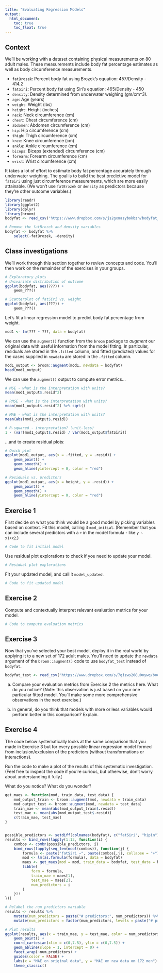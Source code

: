 ```yaml
---
title: "Evaluating Regression Models"
output: 
  html_document:
    toc: true
    toc_float: true
---
```


## Context

We'll be working with a dataset containing physical measurements on 80 adult males. These measurements include body fat percentage estimates as well as body circumference measurements.

- `fatBrozek`: Percent body fat using Brozek's equation: 457/Density - 414.2
- `fatSiri`: Percent body fat using Siri's equation: 495/Density - 450
- `density`: Density determined from underwater weighing (gm/cm^3).
- `age`: Age (years)
- `weight`: Weight (lbs)
- `height`: Height (inches)
- `neck`: Neck circumference (cm)
- `chest`: Chest circumference (cm)
- `abdomen`: Abdomen circumference (cm)
- `hip`: Hip circumference (cm)
- `thigh`: Thigh circumference (cm)
- `knee`: Knee circumference (cm)
- `ankle`: Ankle circumference (cm)
- `biceps`: Biceps (extended) circumference (cm)
- `forearm`: Forearm circumference (cm)
- `wrist`: Wrist circumference (cm)

It takes a lot of effort to estimate body fat percentage accurately through underwater weighing. The goal is to build the best predictive model for `fatSiri` using just circumference measurements, which are more easily attainable. (We won't use `fatBrozek` or `density` as predictors because they're other outcome variables.)

```r
library(readr)
library(ggplot2)
library(dplyr)
library(broom)
bodyfat <- read_csv("https://www.dropbox.com/s/js2gxnazybokbzh/bodyfat_train.csv?dl=1")

# Remove the fatBrozek and density variables
bodyfat <- bodyfat %>%
    select(-fatBrozek, -density)
```

## Class investigations

We'll work through this section together to review concepts and code. You'll then work on the remainder of the exercises in your groups.

```r
# Exploratory plots
# Univariate distribution of outcome
ggplot(bodyfat, aes(???)) +
    geom_???()

# Scatterplot of fatSiri vs. weight
ggplot(bodyfat, aes(???)) +
    geom_???()
```

Let's fit a linear regression model to predict body fat percentage from weight.

```r
mod1 <- lm(??? ~ ???, data = bodyfat)
```

We can use the `augment()` function from the `broom` package to *augment* our original data with useful information from the model fitting. In particular, residuals are stored in the `.fitted` column, and fitted (predicted) values for the cases supplied in `newdata` are stored in the `.fitted` column.

```r
mod1_output <- broom::augment(mod1, newdata = bodyfat)
head(mod1_output)
```

We can use the `augment()` output to compute error metrics...

```r
# MSE - what is the interpretation with units?
mean(mod1_output$.resid^2)

# RMSE - what is the interpretation with units?
mean(mod1_output$.resid^2) %>% sqrt()

# MAE - what is the interpretation with units?
mean(abs(mod1_output$.resid))

# R-squared - interpretation? (unit-less)
1 - (var(mod1_output$.resid) / var(mod1_output$fatSiri))
```

...and to create residual plots:

```r
# Quick plot
ggplot(mod1_output, aes(x = .fitted, y = .resid)) +
    geom_point() +
    geom_smooth() +
    geom_hline(yintercept = 0, color = "red")

# Residuals vs. predictors
ggplot(mod1_output, aes(x = height, y = .resid)) +
    geom_point() +
    geom_smooth() +
    geom_hline(yintercept = 0, color = "red")
```


## Exercise 1

First decide on what you think would be a good model by picking variables based on context. Fit this model, calling it `mod_initial`. (Remember that you can include several predictors with a `+` in the model formula - like `y ~ x1+x2`.)

```r
# Code to fit initial model
```

Use residual plot explorations to check if you need to update your model.

```r
# Residual plot explorations
```

Fit your updated model, and call it `model_updated`.

```r
# Code to fit updated model
```





## Exercise 2

Compute and contextually interpret relevant evaluation metrics for your model.

```r
# Code to compute evaluation metrics
```





## Exercise 3

Now that you've selected your best model, deploy it in the real world by applying it to a new set of 172 adult males. You'll need to update the `newdata` argument of the `broom::augment()` code to use `bodyfat_test` instead of `bodyfat`.

```r
bodyfat_test <- read_csv("https://www.dropbox.com/s/7gizws208u0oywq/bodyfat_test.csv?dl=1")
```

a. Compare your evaluation metrics from Exercise 2 the metrics here. What do you notice? (Note: this observation is just based on your one particular fitted model. You'll make some more comprehensive observations in the next exercise.)

b. In general, do you think that models with more or less variables would perform better in this comparison? Explain.





## Exercise 4

The code below systematically looks at the same comparison that you made in Exercise 3 but for every possible linear regression model formed from inclusion/exclusion of the predictors (without transformations or interactions).

Run the code to make a plot of the results of this systematic investigation. (Feel free to inspect the code if you're curious, but otherwise, don't worry about understanding it fully.)

What do you notice? What do you wonder?

```r
get_maes <- function(mod, train_data, test_data) {
    mod_output_train <- broom::augment(mod, newdata = train_data)
    mod_output_test <- broom::augment(mod, newdata = test_data)
    train_mae <- mean(abs(mod_output_train$.resid))
    test_mae <- mean(abs(mod_output_test$.resid))
    c(train_mae, test_mae)
}


possible_predictors <- setdiff(colnames(bodyfat), c("fatSiri", "hipin"))
results <- bind_rows(lapply(1:13, function(i) {
    combos <- combn(possible_predictors, i)
    bind_rows(lapply(seq_len(ncol(combos)), function(j) {
        formula <- paste("fatSiri ~", paste(combos[,j], collapse = "+"))
        mod <- lm(as.formula(formula), data = bodyfat)
        maes <- get_maes(mod = mod, train_data = bodyfat, test_data = bodyfat_test)
        tibble(
            form = formula,
            train_mae = maes[1],
            test_mae = maes[2],
            num_predictors = i
        )
    }))
}))

# Relabel the num_predictors variable
results <- results %>%
    mutate(num_predictors = paste("# predictors:", num_predictors)) %>%
    mutate(num_predictors = factor(num_predictors, levels = paste("# predictors:", 1:13)))

# Plot results
ggplot(results, aes(x = train_mae, y = test_mae, color = num_predictors)) + 
    geom_point() + 
    coord_cartesian(xlim = c(0,7.5), ylim = c(0,7.5)) + 
    geom_abline(slope = 1, intercept = 0) + 
    facet_wrap(~num_predictors) +
    guides(color = FALSE) +
    labs(x = "MAE on original data", y = "MAE on new data on 172 men") +
    theme_classic()
```
